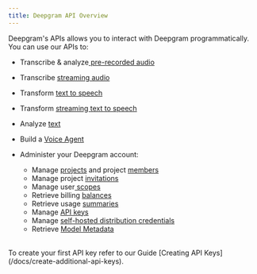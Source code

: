 ```yaml
---
title: Deepgram API Overview
---
```


Deepgram's APIs allows you to interact with Deepgram programmatically.  You can use our APIs to: 

- Transcribe & analyze[ pre-recorded audio](/reference/listen-file)

- Transcribe [streaming audio](/reference/listen-live) 

- Transform [text to speech](/reference/text-to-speech-api) 

- Transform [streaming text to speech](/reference/transform-text-to-speech-websocket)

- Analyze [text](/reference/analyze-text)

- Build a [Voice Agent](/reference/build-a-voice-agent)

- Administer your Deepgram account:
  - Manage [projects](/reference/get-projects) and project [members](/reference/get-members)
  - Manage project [invitations](/reference/list-invites)
  - Manage user[ scopes](/reference/get-member-scopes) 
  - Retrieve billing [balances](/reference/get-all-balances)
  - Retrieve usage [summaries](/reference/get-all-requests)
  - Manage [API keys ](/reference/list-keys)
  - Manage [self-hosted distribution credentials](/reference/list-credentials)
  - Retrieve [Model Metadata](https://developers.deepgram.com/reference/get-models)

<br />

<Info>
To create your first API key refer to our Guide [Creating API Keys](/docs/create-additional-api-keys).
</Info>
